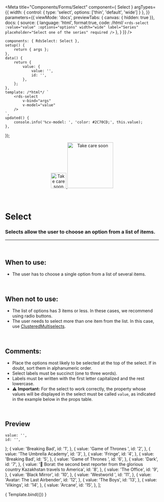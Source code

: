 
<Meta
	title="Components/Forms/Select"
	component={ Select }
	argTypes={{
		width: { 
			control: { 
				type: 'select',
				options: ['thin', 'default', 'wide']
			}
		},
	}}
	parameters={{
		viewMode: 'docs',
		previewTabs: { canvas: { hidden: true }},
		docs: {
			source: {
				language: 'html',
				format:true,
				code: /*html*/ 
`<rds-select
	:value="value"
	:options="options"
	width="wide"
	label="Series"
	placeholder="Select one of the series"
	required
/>`
			},
		}
	}}
/>

	components: { RdsSelect: Select },
	setup() {
		return { args };
	},
	data() {
		return {
			value: {
				value: '',
				id: '',
			},
		};
	},
	template: /*html*/ `
		<rds-select
			v-bind="args" 
			v-model="value"
		/>
	`,
	updated() {
		console.info('%cv-model: ', 'color: #2C70CD;', this.value);
	},
});

<div align="center" style={{display: 'flex'}}>
    <a href="https://rahulaher.netlify.app">
        <img src="../../../public/img/logo/glyph-black-colored.svg" alt="Take care soon" width="50" />
        <img src="../../../public/img/logo/word-black-colored.svg" alt="Take care soon" width="150" />
    </a>
</div>

<br />
<br />

# Select

### Selects allow the user to choose an option from a list of items.
---
<br />

## When to use:
- The user has to choose a single option from a list of several items.


<br />

## When not to use:
- The list of options has 3 items or less. In these cases, we recommend using radio buttons.
- The user needs to select more than one item from the list. In this case, use <a href="https://rds-design-system.netlify.app/?path=/docs/componentes-forms-clusteredmultiselect--clustered-multiselect">ClusteredMultiselects</a>.

<br />

## Comments:
- Place the options most likely to be selected at the top of the select. If in doubt, sort them in alphanumeric order.
- Select labels must be succinct (one to three words).
- Labels must be written with the first letter capitalized and the rest lowercase.
- ⚠️ **Important:** For the select to work correctly, the property whose values ​​will be displayed in the select must be called `value`, as indicated in the example below in the props table.

<br />

## Preview

	value: '',
	id: '',
};
	{
		value: 'Breaking Bad',
		id: '1',
	},
	{
		value: 'Game of Thrones ',
		id: '2',
	},
	{
		value: 'The Umbrella Academy',
		id: '3',
	},
	{
		value: 'Fringe',
		id: '4',
	},
	{
		value: 'Breaking Bad',
		id: '5',
	},
	{
		value: 'Game of Thrones ',
		id: '6',
	},
	{
		value: 'Dark',
		id: '7',
	},
	{
		value: '👀 Borat: the second best reporter from the glorious country Kazakhstan travels to America',
		id: '8',
	},
	{
		value: 'The Office',
		id: '9',
	},
	{
		value: 'Black Mirror',
		id: '10',
	},
	{
		value: 'Westworld ',
		id: '11',
	},
	{
		value: 'Avatar: The Last Airbender',
		id: '12',
	},
	{
		value: 'The Boys',
		id: '13',
	},
	{
		value: 'Vikings',
		id: '14',
	},
	{
		value: 'Arcane',
		id: '15',
	},
];


<Canvas>
	<Story
		name="Select"
		args={{
			options,
			width: 'wide',
			id: "id",
			label: 'Series',
			placeholder: 'Select one of the series',
			required: true,
		}}
	>
		{ Template.bind({}) }
	</Story>
</Canvas>

<ArgsTable story="Select" />
